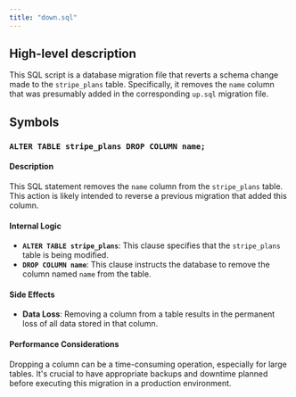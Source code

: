 ```yaml
---
title: "down.sql"
---
```


## High-level description
This SQL script is a database migration file that reverts a schema change made to the `stripe_plans` table. Specifically, it removes the `name` column that was presumably added in the corresponding `up.sql` migration file.

## Symbols

### `ALTER TABLE stripe_plans DROP COLUMN name;`
#### Description
This SQL statement removes the `name` column from the `stripe_plans` table. This action is likely intended to reverse a previous migration that added this column.

#### Internal Logic
- **`ALTER TABLE stripe_plans`**: This clause specifies that the `stripe_plans` table is being modified.
- **`DROP COLUMN name`**: This clause instructs the database to remove the column named `name` from the table.

#### Side Effects
- **Data Loss**: Removing a column from a table results in the permanent loss of all data stored in that column. 

#### Performance Considerations
Dropping a column can be a time-consuming operation, especially for large tables. It's crucial to have appropriate backups and downtime planned before executing this migration in a production environment. 
